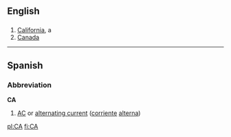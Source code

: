 {{see|ca|ca'|ca.|Ca|cà|ça|çà}}

==English==

==={{Abbreviation}}===

# [[California]], a {{USstate}}
# [[Canada]]

----

==Spanish==

===Abbreviation===
'''CA'''

# [[AC]] or [[alternating current]] ([[corriente]] [[alterna]])


[[pl:CA]]
[[fi:CA]]